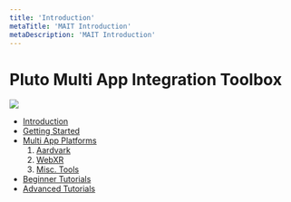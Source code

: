 ```yaml
---
title: 'Introduction'
metaTitle: 'MAIT Introduction'
metaDescription: 'MAIT Introduction'
---
```


# Pluto Multi App Integration Toolbox

![](./images/mait_logo.png)

* [Introduction](./introduction)
* [Getting Started](./getting_started)
* [Multi App Platforms](./platforms)
  1. [Aardvark](./platforms/tb_aardvark)
  2. [WebXR](./platforms/tb_webxr)
  3. [Misc. Tools](./platforms/tb_misc)
* [Beginner Tutorials](./beginner_tutorials)
* [Advanced Tutorials](./advanced_tutorials)
